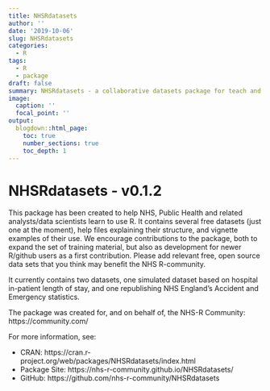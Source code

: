 ```yaml
---
title: NHSRdatasets
author: ''
date: '2019-10-06'
slug: NHSRdatasets
categories:
  - R
tags:
  - R
  - package
draft: false
summary: NHSRdatasets - a collaborative datasets package for teach and learning R in healthcare contexts
image:
  caption: ''
  focal_point: ''
output:
  blogdown::html_page:
    toc: true
    number_sections: true
    toc_depth: 1
---
```


# NHSRdatasets - v0.1.2 

This package has been created to help NHS, Public Health and related analysts/data scientists learn to use R. It contains several free datasets (just one at the moment), help files explaining their structure, and vignette examples of their use. We encourage contributions to the package, both to expand the set of training material, but also as development for newer R/github users as a first contribution. Please add relevant free, open source data sets that you think may benefit the NHS R-community.

It currently contains two datasets, one simulated dataset based on hospital in-patient length of stay, and one republishing NHS England's Accident and Emergency statistics.
    
The package was created for, and on behalf of, the NHS-R Community:  https://community.com/

For more information, see:

- CRAN: https://cran.r-project.org/web/packages/NHSRdatasets/index.html
- Package Site: https://nhs-r-community.github.io/NHSRdatasets/
- GitHub: https://github.com/nhs-r-community/NHSRdatasets


